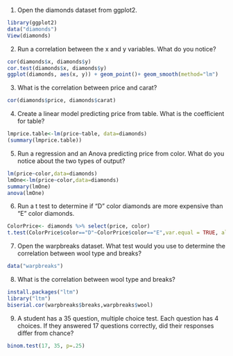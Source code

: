 1. Open the diamonds dataset from ggplot2.  
```{r}
library(ggplot2)
data("diamonds")
View(diamonds)
```

2. Run a correlation between the x and y variables. What do you notice? 
```{r}
cor(diamonds$x, diamonds$y)
cor.test(diamonds$x, diamonds$y)
ggplot(diamonds, aes(x, y)) + geom_point()+ geom_smooth(method="lm")
```
3. What is the correlation between price and carat?
```{r}
cor(diamonds$price, diamonds$carat)
```
4. Create a linear model predicting price from table. What is the coefficient for table? 
```{r}
lmprice.table<-lm(price~table, data=diamonds)
(summary(lmprice.table))

```
5. Run a regression and an Anova predicting price from color. What do you notice about the two types of output? 
```{r}
lm(price~color,data=diamonds)
lmOne<-lm(price~color,data=diamonds)
summary(lmOne)
anova(lmOne)

```
6. Run a t test to determine if "D" color diamonds are more expensive than "E" color diamonds. 
```{r}
ColorPrice<- diamonds %>% select(price, color)
t.test(ColorPrice$color=="D"~ColorPrice$color=="E",var.equal = TRUE, alternative="greater" )
```
7. Open the warpbreaks dataset. What test would you use to determine the correlation between wool type and breaks?
```{r}
data("warpbreaks")

```
8. What is the correlation between wool type and breaks? 
```{r}
install.packages("ltm")
library("ltm")
biserial.cor(warpbreaks$breaks,warpbreaks$wool)
```
9. A student has a 35 question, multiple choice test. Each question has 4 choices. If they answered 17 questions correctly, did their responses differ from chance?  
```{r}
binom.test(17, 35, p=.25)
```
